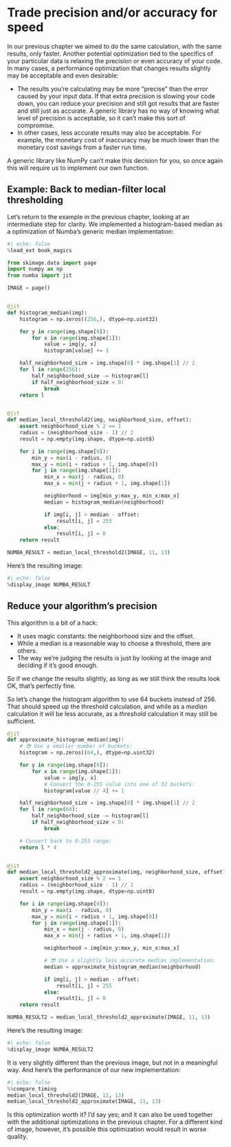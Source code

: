# Trade precision and/or accuracy for speed

In our previous chapter we aimed to do the same calculation, with the same results, only faster.
Another potential optimization tied to the specifics of your particular data is relaxing the precision or even accuracy of your code.
In many cases, a performance optimization that changes results slightly may be acceptable and even desirable:

* The results you're calculating may be more "precise" than the error caused by your input data.
  If that extra precision is slowing your code down, you can reduce your precision and still got results that are faster and still just as accurate.
  A generic library has no way of knowing what level of precision is acceptable, so it can't make this sort of compromise.
* In other cases, less accurate results may also be acceptable.
  For example, the monetary cost of inaccuracy may be much lower than the monetary cost savings from a faster run time.

A generic library like NumPy can't make this decision for you, so once again this will require us to implement our own function.

## Example: Back to median-filter local thresholding

Let's return to the example in the previous chapter, looking at an intermediate step for clarity.
We implemented a histogram-based median as a optimization of Numba's generic median implementation:

```python
#| echo: false
%load_ext book_magics
```

```python
from skimage.data import page
import numpy as np
from numba import jit

IMAGE = page()


@jit
def histogram_median(img):
    histogram = np.zeros((256,), dtype=np.uint32)

    for y in range(img.shape[0]):
        for x in range(img.shape[1]):
            value = img[y, x]
            histogram[value] += 1

    half_neighborhood_size = img.shape[0] * img.shape[1] // 2
    for l in range(256):
        half_neighborhood_size -= histogram[l]
        if half_neighborhood_size < 0:
            break
    return l


@jit
def median_local_threshold2(img, neighborhood_size, offset):
    assert neighborhood_size % 2 == 1
    radius = (neighborhood_size - 1) // 2
    result = np.empty(img.shape, dtype=np.uint8)

    for i in range(img.shape[0]):
        min_y = max(i - radius, 0)
        max_y = min(i + radius + 1, img.shape[0])
        for j in range(img.shape[1]):
            min_x = max(j - radius, 0)
            max_x = min(j + radius + 1, img.shape[1])

            neighborhood = img[min_y:max_y, min_x:max_x]
            median = histogram_median(neighborhood)

            if img[i, j] > median - offset:
                result[i, j] = 255
            else:
                result[i, j] = 0
    return result

NUMBA_RESULT = median_local_threshold2(IMAGE, 11, 13)
```

Here's the resulting image:

```python
#| echo: false
%display_image NUMBA_RESULT
```

## Reduce your algorithm's precision

This algorithm is a bit of a hack:

* It uses magic constants: the neighborhood size and the offset.
* While a median is a reasonable way to choose a threshold, there are others.
* The way we're judging the results is just by looking at the image and deciding if it's good enough.

So if we change the results slightly, as long as we still think the results look OK, that's perfectly fine.

So let's change the histogram algorithm to use 64 buckets instead of 256.
That should speed up the threshold calculation, and while as a _median_ calculation it will be less accurate, as a _threshold_ calculation it may still be sufficient.

```python
@jit
def approximate_histogram_median(img):
    # 😎 Use a smaller number of buckets:
    histogram = np.zeros((64,), dtype=np.uint32)

    for y in range(img.shape[0]):
        for x in range(img.shape[1]):
            value = img[y, x]
            # Convert the 0-255 value into one of 32 buckets:
            histogram[value // 4] += 1

    half_neighborhood_size = img.shape[0] * img.shape[1] // 2
    for l in range(64):
        half_neighborhood_size -= histogram[l]
        if half_neighborhood_size < 0:
            break

    # Convert back to 0-255 range:
    return l * 4


@jit
def median_local_threshold2_approximate(img, neighborhood_size, offset):
    assert neighborhood_size % 2 == 1
    radius = (neighborhood_size - 1) // 2
    result = np.empty(img.shape, dtype=np.uint8)

    for i in range(img.shape[0]):
        min_y = max(i - radius, 0)
        max_y = min(i + radius + 1, img.shape[0])
        for j in range(img.shape[1]):
            min_x = max(j - radius, 0)
            max_x = min(j + radius + 1, img.shape[1])

            neighborhood = img[min_y:max_y, min_x:max_x]

            # 😎 Use a slightly less accurate median implementation:
            median = approximate_histogram_median(neighborhood)

            if img[i, j] > median - offset:
                result[i, j] = 255
            else:
                result[i, j] = 0
    return result

NUMBA_RESULT2 = median_local_threshold2_approximate(IMAGE, 11, 13)
```

Here's the resulting image:

```python
#| echo: false
%display_image NUMBA_RESULT2
```

It is very slightly different than the previous image, but not in a meaningful way.
And here's the performance of our new implementation:

```python
#| echo: false
%%compare_timing
median_local_threshold2(IMAGE, 11, 13)
median_local_threshold2_approximate(IMAGE, 11, 13)
```

Is this optimization worth it?
I'd say yes; and it can also be used together with the additional optimizations in the previous chapter.
For a different kind of image, however, it's possible this optimization would result in worse quality.
